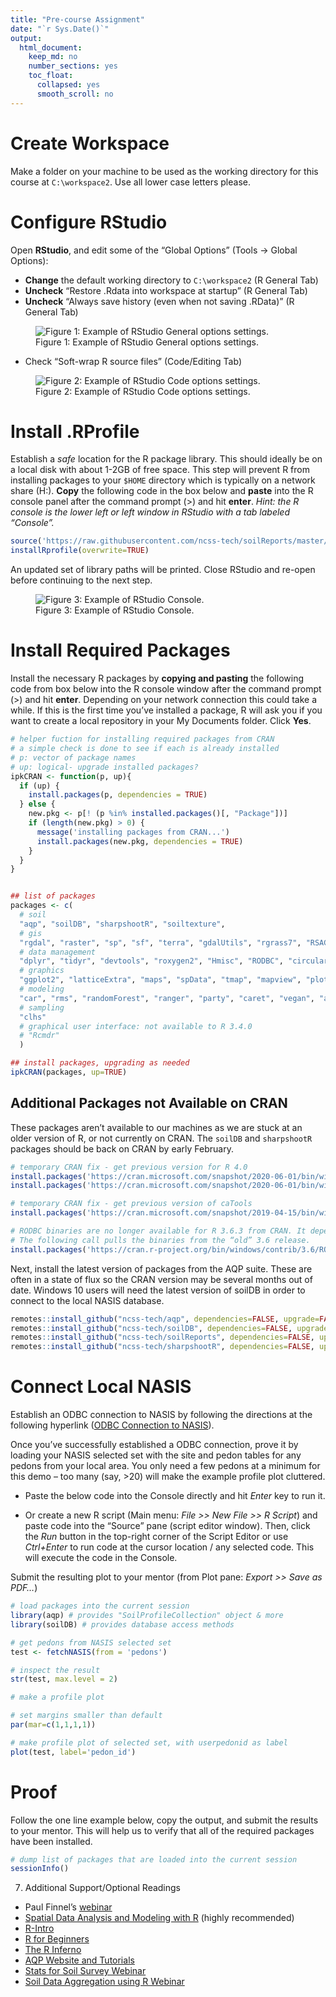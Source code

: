 ---
title: "Pre-course Assignment"
date: "`r Sys.Date()`"
output:
  html_document:
    keep_md: no
    number_sections: yes
    toc_float:
      collapsed: yes
      smooth_scroll: no
---



# Create Workspace
Make a folder on your machine to be used as the working directory for this course at `C:\workspace2`. Use all lower case letters please.


# Configure RStudio
Open **RStudio**, and edit some of the "Global Options" (Tools &rarr; Global Options):

  - **Change** the default working directory to `C:\workspace2` (R General Tab)
  - **Uncheck** "Restore .Rdata into workspace at startup" (R General Tab)
  - **Uncheck** "Always save history (even when not saving .RData)" (R General Tab)

  ![Figure 1: Example of RStudio General options settings.](figure/rstudio_options_general.png) 

  - Check "Soft-wrap R source files" (Code/Editing Tab)

  ![Figure 2: Example of RStudio Code options settings.](figure/rstudio_options_code.png) 


# Install .RProfile
Establish a *safe* location for the R package library. This should ideally be on a local disk with about 1-2GB of free space. This step will prevent R from installing packages to your `$HOME` directory which is typically on a network share (H:). **Copy** the following code in the box below and **paste** into the R console panel after the command prompt (>) and hit **enter**. *Hint: the R console is the lower left or left window in RStudio with a tab labeled "Console".*

```{r, eval=FALSE}
source('https://raw.githubusercontent.com/ncss-tech/soilReports/master/R/installRprofile.R')
installRprofile(overwrite=TRUE)
```

An updated set of library paths will be printed. Close RStudio and re-open before continuing to the next step.

![Figure 3: Example of RStudio Console.](figure/rconsole.png)  


# Install Required Packages
Install the necessary R packages by **copying and pasting** the following code from box below into the R console window after the command prompt (>) and hit **enter**. Depending on your network connection this could take a while. If this is the first time you've installed a package, R will ask you if you want to create a local repository in your My Documents folder. Click **Yes**.

```{r, eval=FALSE}
# helper fuction for installing required packages from CRAN
# a simple check is done to see if each is already installed
# p: vector of package names
# up: logical- upgrade installed packages?
ipkCRAN <- function(p, up){
  if (up) {
    install.packages(p, dependencies = TRUE)
  } else {
    new.pkg <- p[! (p %in% installed.packages()[, "Package"])]
    if (length(new.pkg) > 0) {
      message('installing packages from CRAN...')
      install.packages(new.pkg, dependencies = TRUE)
    }
  }
}


## list of packages
packages <- c(
  # soil
  "aqp", "soilDB", "sharpshootR", "soiltexture",
  # gis
  "rgdal", "raster", "sp", "sf", "terra", "gdalUtils", "rgrass7", "RSAGA",  "velox",
  # data management
  "dplyr", "tidyr", "devtools", "roxygen2", "Hmisc", "RODBC", "circular", "DT", "remotes",
  # graphics
  "ggplot2", "latticeExtra", "maps", "spData", "tmap", "mapview", "plotrix", "rpart.plot", "visreg",
  # modeling
  "car", "rms", "randomForest", "ranger", "party", "caret", "vegan", "ape", "shape",
  # sampling
  "clhs"
  # graphical user interface: not available to R 3.4.0
  # "Rcmdr"
  )

## install packages, upgrading as needed
ipkCRAN(packages, up=TRUE)
```

## Additional Packages not Available on CRAN
These packages aren't available to our machines as we are stuck at an older version of R, or not currently on CRAN. The `soilDB` and `sharpshootR` packages should be back on CRAN by early February. 

```{r, eval=FALSE}
# temporary CRAN fix - get previous version for R 4.0
install.packages('https://cran.microsoft.com/snapshot/2020-06-01/bin/windows/contrib/4.0/Rcpp_1.0.4.6.zip', repos = NULL)
install.packages('https://cran.microsoft.com/snapshot/2020-06-01/bin/windows/contrib/4.0/raster_3.1-5.zip', repos = NULL)

# temporary CRAN fix - get previous version of caTools
install.packages('https://cran.microsoft.com/snapshot/2019-04-15/bin/windows/contrib/3.6/caTools_1.17.1.2.zip', repos = NULL)

# RODBC binaries are no longer available for R 3.6.3 from CRAN. It depends on R 4.0.0. 
# The following call pulls the binaries from the “old” 3.6 release.
install.packages('https://cran.r-project.org/bin/windows/contrib/3.6/RODBC_1.3-16.zip', repos = NULL)
```


Next, install the latest version of packages from the AQP suite. These are often in a state of flux so the CRAN version may be several months out of date. Windows 10 users will need the latest version of soilDB in order to connect to the local NASIS database.

```{r, eval=FALSE}
remotes::install_github("ncss-tech/aqp", dependencies=FALSE, upgrade=FALSE, build=FALSE)
remotes::install_github("ncss-tech/soilDB", dependencies=FALSE, upgrade=FALSE, build=FALSE)
remotes::install_github("ncss-tech/soilReports", dependencies=FALSE, upgrade=FALSE, build=FALSE)
remotes::install_github("ncss-tech/sharpshootR", dependencies=FALSE, upgrade=FALSE, build=FALSE)
```

# Connect Local NASIS
Establish an ODBC connection to NASIS by following the directions at the following hyperlink ([ODBC Connection to NASIS](http://ncss-tech.github.io/AQP/soilDB/setup_local_nasis.html)).

Once you've successfully established a ODBC connection, prove it by loading your NASIS selected set with the site and pedon tables for any pedons from your local area. You only need a few pedons at a minimum for this demo -- too many (say, >20) will make the example profile plot cluttered.

 * Paste the below code into the Console directly and hit _Enter_ key to run it. 
 
 * Or create a new R script (Main menu: _File >> New File >> R Script_) and paste code into the "Source" pane (script editor window). Then, click the _Run_ button in the top-right corner of the Script Editor or use _Ctrl+Enter_ to run code at the cursor location / any selected code. This will execute the code in the Console.

Submit the resulting plot to your mentor (from Plot pane: _Export >> Save as PDF..._)

```{r eval=FALSE}
# load packages into the current session
library(aqp) # provides "SoilProfileCollection" object & more
library(soilDB) # provides database access methods

# get pedons from NASIS selected set
test <- fetchNASIS(from = 'pedons')

# inspect the result
str(test, max.level = 2)

# make a profile plot

# set margins smaller than default
par(mar=c(1,1,1,1))

# make profile plot of selected set, with userpedonid as label
plot(test, label='pedon_id')
```


# Proof
Follow the one line example below, copy the output, and submit the results to your mentor. This will help us to verify that all of the required packages have been installed.

```{r, eval=FALSE}
# dump list of packages that are loaded into the current session
sessionInfo()
```

7. Additional Support/Optional Readings
  
  * Paul Finnel's [webinar](https://youtu.be/VcdowqknChQ)
  * [Spatial Data Analysis and Modeling with R](http://rspatial.org/) (highly recommended)
  * [R-Intro](https://cran.r-project.org/doc/manuals/r-release/R-intro.pdf)
  * [R for Beginners](ftp://cran.r-project.org/pub/R/doc/contrib/Paradis-rdebuts_en.pdf)
  * [The R Inferno](http://www.burns-stat.com/documents/books/the-r-inferno/)
  * [AQP Website and Tutorials](http://ncss-tech.github.io/AQP/)
  * [Stats for Soil Survey Webinar](https://www.youtube.com/watch?v=G5mFt9k37a4)
  * [Soil Data Aggregation using R Webinar](https://www.youtube.com/watch?v=wD9Y0Qpv5Tw)
  
